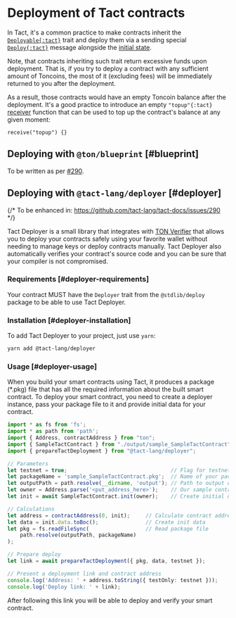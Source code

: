 # Deployment of Tact contracts


In Tact, it's a common practice to make contracts inherit the [`Deployable{:tact}`][deployable] trait and deploy them via a sending special [`Deploy{:tact}`][deploy] message alongside the [initial state](/book/expressions#initof).

Note, that contracts inheriting such trait return excessive funds upon deployment. That is, if you try to deploy a contract with any sufficient amount of Toncoins, the most of it (excluding fees) will be immediately returned to you after the deployment.

<Callout>

  As a result, those contracts would have an empty Toncoin balance after the deployment. It's a good practice to introduce an empty `"topup"{:tact}` [receiver](/book/contracts#receiver-functions) function that can be used to top up the contract's balance at any given moment:

  ```tact
  receive("topup") {}
  ```

</Callout>

## Deploying with `@ton/blueprint` [#blueprint]

<Callout>

  To be written as per [#290](https://github.com/tact-lang/tact-docs/issues/290).

</Callout>

## Deploying with `@tact-lang/deployer` [#deployer]

{/* To be enhanced in: https://github.com/tact-lang/tact-docs/issues/290 */}

Tact Deployer is a small library that integrates with [TON Verifier](https://verifier.ton.org) that allows you to deploy your contracts safely using your favorite wallet without needing to manage keys or deploy contracts manually. Tact Deployer also automatically verifies your contract's source code and you can be sure that your compiler is not compromised.

### Requirements [#deployer-requirements]

Your contract MUST have the `Deployer` trait from the `@stdlib/deploy` package to be able to use Tact Deployer.

### Installation [#deployer-installation]

To add Tact Deployer to your project, just use `yarn`:

```bash
yarn add @tact-lang/deployer
```

### Usage [#deployer-usage]

When you build your smart contracts using Tact, it produces a package (*.pkg) file that has all the required information about the built smart contract. To deploy your smart contract, you need to create a deployer instance, pass your package file to it and provide initial data for your contract.

```typescript
import * as fs from 'fs';
import * as path from 'path';
import { Address, contractAddress } from "ton";
import { SampleTactContract } from "./output/sample_SampleTactContract";
import { prepareTactDeployment } from "@tact-lang/deployer";

// Parameters
let testnet = true;                                 // Flag for testnet or mainnet
let packageName = 'sample_SampleTactContract.pkg';  // Name of your package to deploy
let outputPath = path.resolve(__dirname, 'output'); // Path to output directory
let owner = Address.parse('<put_address_here>');    // Our sample contract has an owner
let init = await SampleTactContract.init(owner);    // Create initial data for our contract

// Calculations
let address = contractAddress(0, init);     // Calculate contract address. MUST match with the address in the verifier
let data = init.data.toBoc();               // Create init data
let pkg = fs.readFileSync(                  // Read package file
    path.resolve(outputPath, packageName)
);

// Prepare deploy
let link = await prepareTactDeployment({ pkg, data, testnet });

// Present a deployment link and contract address
console.log('Address: ' + address.toString({ testOnly: testnet }));
console.log('Deploy link: ' + link);
```

After following this link you will be able to deploy and verify your smart contract.

[deployable]: /ref/stdlib-deploy#deployable
[deploy]: /ref/stdlib-deploy#deploy
